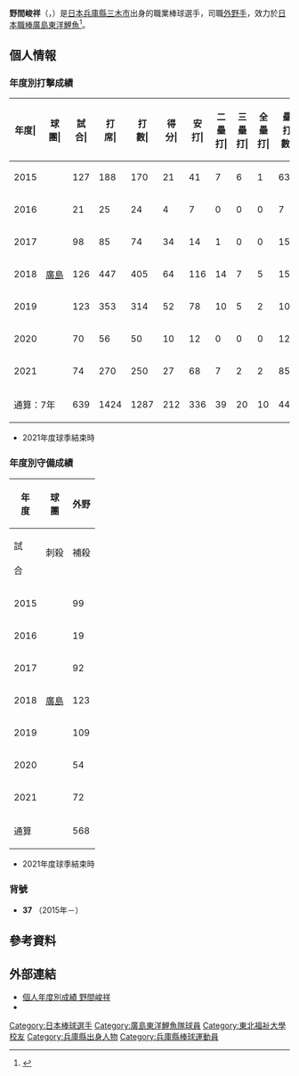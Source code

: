 {{Refimprove|time=2020-11-27T12:02:38+00:00}}
{{Infobox NPB player|
|name=野間峻祥|
|image=野間峻洋37.jpg|
|width=300|
|position=外野手|
|team=廣島東洋鯉魚|
|number=37|
|bats=左|
|throws=右|
|birthdate={{birth_date_and_age|1993|1|28|mf=y}}|
|birthplace={{JPN}}[[兵庫縣|兵庫縣]][[三木市|三木市]]|
|debutdate=3月27日
|debutyear=2015年
|debutteam=廣島東洋鯉魚
|statyear=2021年球季
|stat1label=打擊率
|stat1value=0.261
|stat2label=全壘打
|stat2value=10
|stat3label=打點
|stat3value=88
|stat4label=盜壘
|stat4value=61
|teams=<nowiki></nowiki>
* 神戶村野工業高等學校
* 中部學院大學
* [[廣島東洋鯉魚|廣島東洋鯉魚]]（2015年－）
}}

'''野間峻祥'''（{{jpn|j=野間 峻祥|hg=のま たかよし|rm=Noma Takayoshi}}，{{bd|1993年|1月28日||catIdx=Noma, Takayoshi}}）是[[日本|日本]][[兵庫縣|兵庫縣]][[三木市|三木市]]出身的職業棒球選手，司職[[外野手|外野手]]，效力於[[日本職棒|日本職棒]][[廣島東洋鯉魚|廣島東洋鯉魚]]<ref>{{cite web|url=https://www.daily.co.jp/baseball/carp/2014/11/19/0007516892.shtml|title=ドラ１野間が仮契約　「３７」継承|publisher=daily|date=2014-11-19}}</ref>。

== 個人情報 ==
=== 年度別打擊成績 ===
{| class="wikitable" style="text-align:right; font-size:small"
|-bgcolor="#efefef"
!年度|!!球團|!!試合|!!打<br>席|!!打<br>數|!!得分|!!安打|!!二<br>壘<br>打|!!三<br>壘<br>打|!!全<br>壘<br>打|!!壘<br>打<br>數|!!打點|!!盜壘|!!盜<br>壘<br>刺|!!觸擊|!!犧<br>牲<br>打|!!保送|!!敬遠|!!觸身|!!三振|!!雙殺|!!打<br>擊<br>率|!!上<br>壘<br>率|!!長<br>打<br>率|!!OPS
|-
|style="text-align: center;"|2015
|rowspan="7" style="text-align:center; white-space:nowrap;"|[[廣島東洋鯉魚|廣島]]
|127||188||170||21||41||7||6||1||63||10||8||2||6||1||10||0||1||37||2||.241||.286||.371||.656
|-
|style="text-align:center;"|2016
|21||25||24||4||7||0||0||0||7||1||1||1||1||0||0||0||0||3||1||.292||.292||.292||.583
|-
|style="text-align:center;"|2017
|98||85||74||34||14||1||0||0||15||2||10||5||4||0||7||0||0||13||1||.189||.259||.203||.462
|-
|style="text-align:center;"|2018
|126||447||405||64||116||14||7||5||159||46||17||10||4||2||30||0||6||69||2||.286||.343||.393||.736
|-
|style="text-align:center;"|2019
|123||353||314||52||78||10||5||2||104||16||14||2||6||1||27||3||5||56||5||.248||.317||.331||.648
|-
|style="text-align: center;"|2020
|70||56||50||10||12||0||0||0||12||1||2||3||2||0||4||0||0||17||0||.240||.296||.240||.536
|-
|style="text-align: center;"|2021
|74||270||250||27||68||7||2||2||85||12||9||1||1||0||17||0||2||29||3||.272||.323||.340||.663
|-
!colspan="2"|通算：7年
|639||1424||1287||212||336||39||20||10||445||88||61||24||24||4||95||3||14||224||14||.261||.318||.346||.664
|}
* 2021年度球季結束時

=== 年度別守備成績 ===
{| class="wikitable" style="text-align: right; font-size: small; border-collapse:collapse; padding: 1px;"
!rowspan="2"|年<br />度!!rowspan="2"|球<br />團!!colspan="6"|外野
|-style="line-height:1.25em;"
!試<br /><br />合!!刺殺<br /><br />!!補殺<br /><br />!!失策<br /><br />!!併殺<br /><br />!!守備率<br /><br />
|-
|style="text-align:center;"|2015
| style="text-align: center; white-space:nowrap;" rowspan="7" |[[廣島東洋鯉魚|廣島]]
|99||87||6||1||0||.989
|-
|style="text-align:center;"|2016
|19||14||0||0||0||1.000
|-
|style="text-align:center;"|2017
|92||42||1||0||0||1.000
|-
|style="text-align:center;"|2018
|123||197||3||1||1||.995
|-
|style="text-align:center;"|2019
|109||154||1||2||0||.987
|-
|style="text-align:center;"|2020
|54||33||2||0||0||1.000
|-
|style="text-align:center;"|2021
|72||147||6||1||0||.994
|-
! colspan="2" |通算
|568||674||19||5||1||.993
|}
* 2021年度球季結束時

=== 背號 ===
* '''37''' （2015年－）

== 參考資料 ==
{{reflist}}

== 外部連結 ==
* [https://npb.jp/bis/players/01405130.html 個人年度別成績 野間峻祥] {{ja icon}}
* {{Baseballstats|brm=noma--000tak}}

{{廣島東洋鯉魚球團球員名單}}
{{DEFAULTSORT:Noma, Takayoshi}}
[[Category:日本棒球選手|Category:日本棒球選手]]
[[Category:廣島東洋鯉魚隊球員|Category:廣島東洋鯉魚隊球員]]
[[Category:東北福祉大學校友|Category:東北福祉大學校友]]
[[Category:兵庫縣出身人物|Category:兵庫縣出身人物]]
[[Category:兵庫縣棒球運動員|Category:兵庫縣棒球運動員]]